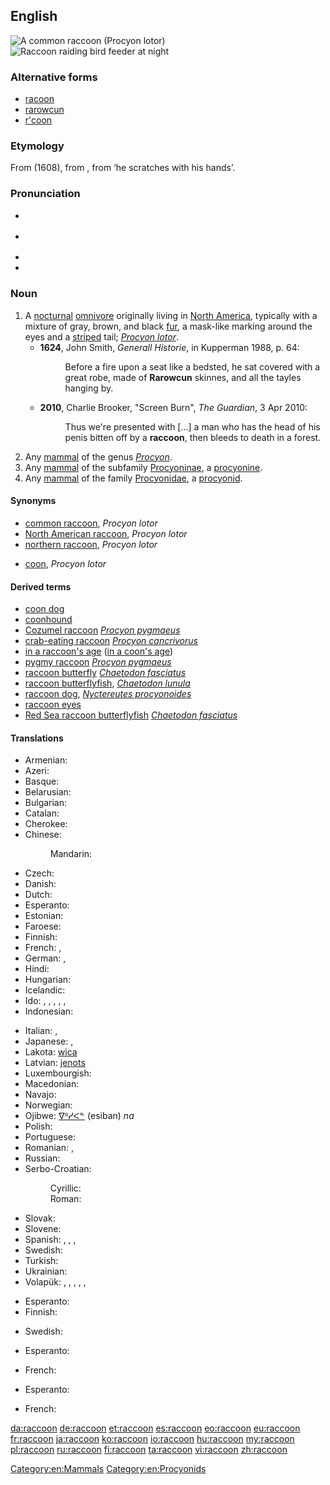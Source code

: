 {{was wotd|2010|June|23}}
==English==
{{wikipedia}}
[[Image:Procyon lotor (Common raccoon).jpg|right|thumb|A common '''raccoon''' (Procyon lotor)]]
[[File:Raccoon at night.jpg|thumb|Raccoon raiding bird feeder at night]]

===Alternative forms===
* [[racoon]] {{defdate|from 17th c.}}
* [[rarowcun]] {{defdate|17th c.}}
* [[r'coon]] {{qualifier|colloquial contraction}}

===Etymology===
From {{term|arocoun|lang=en}} (1608), from {{etyl|pim|en}} {{term|ärähkun|lang=pim}}, from {{term|ärähkuněm|lang=pim}} ‘he scratches with his hands’.

===Pronunciation===
* {{a|UK}} {{IPA|/ɹəˈkuːn/}}
* {{a|US}} {{IPA|/ɹæˈkun/|/ɹəˈkun/}}
* {{audio|en-us-raccoon.ogg|Audio (US)}}
* {{rhymes|uːn}}

===Noun===
{{en-noun}}

# A [[nocturnal]] [[omnivore]] originally living in [[North America]], typically with a mixture of gray, brown, and black [[fur]], a mask-like marking around the eyes and a [[striped]] tail; ''[[Procyon lotor]]''.
#* '''1624''', John Smith, ''Generall Historie'', in Kupperman 1988, p. 64:
#*: Before a fire upon a seat like a bedsted, he sat covered with a great robe, made of '''Rarowcun''' skinnes, and all the tayles hanging by.
#* '''2010''', Charlie Brooker, "Screen Burn", ''The Guardian'', 3 Apr 2010:
#*: Thus we're presented with [...] a man who has the head of his penis bitten off by a '''raccoon''', then bleeds to death in a forest.
# Any [[mammal]] of the genus ''[[Procyon]]''.
# Any [[mammal]] of the subfamily [[Procyoninae]], a [[procyonine]].
# Any [[mammal]] of the family [[Procyonidae]], a [[procyonid]].

====Synonyms====
* [[common raccoon]], ''Procyon lotor''
* [[North American raccoon]], ''Procyon lotor''
* [[northern raccoon]], ''Procyon lotor''
* {{qualifier|colloquial}} [[coon]], ''Procyon lotor''

====Derived terms====
* [[coon dog]]
* [[coonhound]]
* [[Cozumel raccoon]] ''[[Procyon pygmaeus]]''
* [[crab-eating raccoon]] ''[[Procyon cancrivorus]]''
* [[in a raccoon's age]] ([[in a coon's age]])
* [[pygmy raccoon]] ''[[Procyon pygmaeus]]''
* [[raccoon butterfly]] ''[[Chaetodon fasciatus]]''
* [[raccoon butterflyfish]], ''[[Chaetodon lunula]]''
* [[raccoon dog]], ''[[Nyctereutes procyonoides]]''
* [[raccoon eyes]]
* [[Red Sea raccoon butterflyfish]] ''[[Chaetodon fasciatus]]''

====Translations====
{{trans-top|nocturnal omnivore living in North America, ''Procyon lotor''}}
* Armenian: {{t-|hy|ջրարջ|tr=ǰrarǰ}}
* Azeri: {{t|az|yenot}}
* Basque: {{t|eu|mapatxe|xs=Basque}}
* Belarusian: {{t|be|янот|m|tr=janót|sc=Cyrl}}
* Bulgarian: {{t|bg|енот|m|tr=enót|sc=Cyrl}}
* Catalan: {{t|ca|ós rentador|m}}
* Cherokee: {{t-|chr|ᎬᎵ|tr=gvli|sc=Cher|xs=Cherokee}}
* Chinese:
*: Mandarin: {{t|zh|浣熊|tr=huànxióng|sc=Hani}}
* Czech: {{t+|cs|mýval|m}}
* Danish: {{t|da|vaskebjørn}}
* Dutch: {{t+|nl|wasbeer|m}}
* Esperanto: {{t-|eo|lav-urso}}
* Estonian: {{t-|et|pesukaru}}
* Faroese: {{t|fo|tváttarbjørn|f}}
* Finnish: {{t+|fi|pesukarhu}}
* French: {{qualifier|more exactly}} {{t-|fr|raton laveur commun|m}}, {{qualifier|less exactly}} {{t+|fr|raton laveur|m}}
* German: {{t+|de|Waschbär|m}}, {{qualifier|obsolete}} {{t-|de|Schupp|m}}
* Hindi: {{t|hi|रैकून |tr=raikūn|xs=Hindi}}
* Hungarian: {{t+|hu|mosómedve}}
* Icelandic: {{t-|is|þvottabjörn|m}}
* Ido: {{qualifier|♂♀}} {{t|io|ratono}}, {{qualifier|♂}} {{t-|io|ratonulo}}, {{qualifier|♀}} {{t-|io|ratonino}}, {{qualifier|♂♀ offspring}} {{t-|io|ratonyuno}}, {{qualifier|♂ offspring}} {{t-|io|ratonyunulo}}, {{qualifier|♀ offspring}} {{t-|io|ratonyunino}}
* Indonesian: {{t-|id|rakun|xs=Indonesian}}
{{trans-mid}}
* Italian: {{t+|it|procione|m}} , {{t-|it|orsetto lavatore|m}}
* Japanese: {{t|ja|アライグマ|tr=araiguma|sc=Jpan}}, {{t|ja|洗熊|tr=あらいぐま, araiguma|sc=Jpan}}
* Lakota: [[wica]]
* Latvian: [[jenots]]
* Luxembourgish: {{t|lb|Wäschbier|m}}
* Macedonian: {{t|mk|ракун|m|tr=rakún|sc=Cyrl}}
* Navajo: {{tø|nv|tábąąh mąʼii}}
* Norwegian: {{t|no|vaskebjørn|m}}
* Ojibwe: [[ᐁᐦᓯᐸᓐ]] (esiban) ''na''
* Polish: {{t+|pl|szop|m}}
* Portuguese: {{t|pt|guaxinim|m}}
* Romanian: {{t|ro|raton}}, {{t|ro|ursuleț spălător}}
* Russian: {{t+|ru|енот|m|tr=jenót}}
* Serbo-Croatian:
*: Cyrillic: {{t|sh|ракун|m}}
*: Roman: {{t|sh|rakun|m}}
* Slovak: {{t|sk|mýval|m}}
* Slovene: {{t+|sl|rakun|m}}
* Spanish: {{t+|es|mapache|m}}, {{t|es|oso lavador|m}}, {{t|es|zorra manglera|f}}, {{t|es|gato manglatero|m}}
* Swedish: {{t-|sv|tvättbjörn|c}}
* Turkish: {{t-|tr|rakun}}
* Ukrainian: {{t|uk|єнот|m|tr=jenót|sc=Cyrl}}
* Volapük: {{qualifier|♂♀}} {{t-|vo|räkun}}, {{qualifier|♂}} {{t-|vo|hiräkun}}, {{qualifier|♀}} {{t-|vo|jiräkun}}, {{qualifier|♂♀ offspring}} {{t-|vo|räkunül}}, {{qualifier|♂ offspring}} {{t-|vo|hiräkunül}}, {{qualifier|♀ offspring}} {{t-|vo|jiräkunül}}
{{trans-bottom}}

{{trans-top|any mammal of the genus ''Procyon''}}
* Esperanto: {{qualifier|member of genus}} {{t-|eo|prociono}}
* Finnish: {{t+|fi|pesukarhu}}
{{trans-mid}}
* Swedish: {{t-|sv|tvättbjörn|c}}
{{trans-bottom}}

{{trans-top|any mammal of the subfamily Procyoninae}}
* Esperanto: {{qualifier|member of subfamily}} {{t-|eo|procioneno}}
{{trans-mid}}
* French: {{qualifier|member of subfamily}} {{t-|fr|procyoniné|m}}
{{trans-bottom}}

{{trans-top|any mammal of the family Procyonidae}}
* Esperanto: {{qualifier|member of family}} {{t-|eo|procionedo}}
{{trans-mid}}
* French: {{qualifier|member of family}} {{t|fr|procyonidé|m}}
{{trans-bottom}}

[[Category:en:Mammals]]
[[Category:en:Procyonids]]

[[da:raccoon]]
[[de:raccoon]]
[[et:raccoon]]
[[es:raccoon]]
[[eo:raccoon]]
[[eu:raccoon]]
[[fr:raccoon]]
[[ja:raccoon]]
[[ko:raccoon]]
[[io:raccoon]]
[[hu:raccoon]]
[[my:raccoon]]
[[pl:raccoon]]
[[ru:raccoon]]
[[fi:raccoon]]
[[ta:raccoon]]
[[vi:raccoon]]
[[zh:raccoon]]